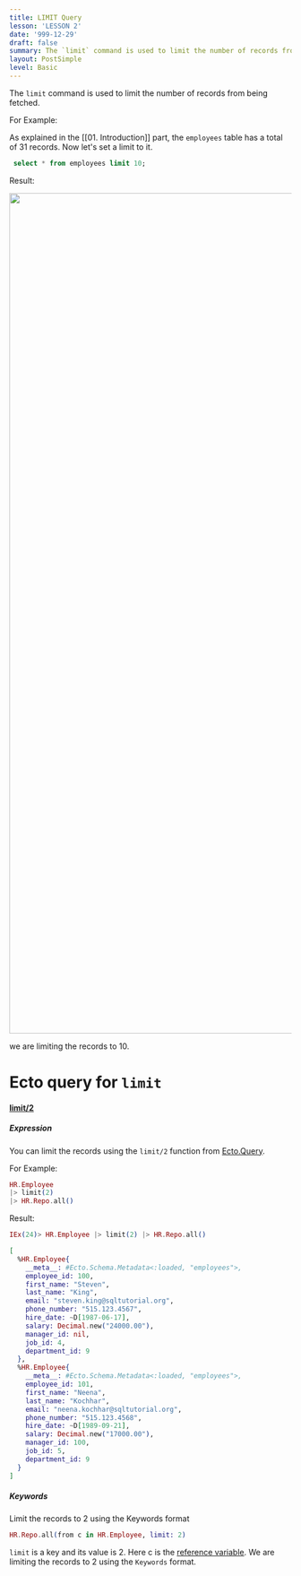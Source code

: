 ```yaml
---
title: LIMIT Query
lesson: 'LESSON 2'
date: '999-12-29'
draft: false
summary: The `limit` command is used to limit the number of records from being fetched.
layout: PostSimple
level: Basic
---
```


The `limit` command is used to limit the number of records from being fetched. 

For Example:

As explained in the [[01. Introduction]] part, the `employees` table has a total of 31 records.  Now let's set a limit to it.

``` SQL
 select * from employees limit 10;
```

Result:

<img src="/static/images/Pastedimage20231114101217.png" width="1500" />

we are limiting the records to 10.

# Ecto query for  `limit`

#### [limit/2](https://hexdocs.pm/ecto/Ecto.Query.html#limit/3) 

##### Expression

You can limit the records using the `limit/2` function from [Ecto.Query](https://hexdocs.pm/ecto/Ecto.Query.html).

For Example: 

``` Elixir
HR.Employee 
|> limit(2) 
|> HR.Repo.all() 
```

Result:

```Elixir
IEx(24)> HR.Employee |> limit(2) |> HR.Repo.all() 

[
  %HR.Employee{
    __meta__: #Ecto.Schema.Metadata<:loaded, "employees">,
    employee_id: 100,
    first_name: "Steven",
    last_name: "King",
    email: "steven.king@sqltutorial.org",
    phone_number: "515.123.4567",
    hire_date: ~D[1987-06-17],
    salary: Decimal.new("24000.00"),
    manager_id: nil,
    job_id: 4,
    department_id: 9
  },
  %HR.Employee{
    __meta__: #Ecto.Schema.Metadata<:loaded, "employees">,
    employee_id: 101,
    first_name: "Neena",
    last_name: "Kochhar",
    email: "neena.kochhar@sqltutorial.org",
    phone_number: "515.123.4568",
    hire_date: ~D[1989-09-21],
    salary: Decimal.new("17000.00"),
    manager_id: 100,
    job_id: 5,
    department_id: 9
  }
]
```


##### Keywords

Limit the records to 2 using the Keywords format

``` Elixir
HR.Repo.all(from c in HR.Employee, limit: 2) 
```

`limit` is a key and its value is 2. Here c is the [reference variable](02.%20Aliases%20in%20Ecto). We are limiting the records to 2 using the `Keywords` format.